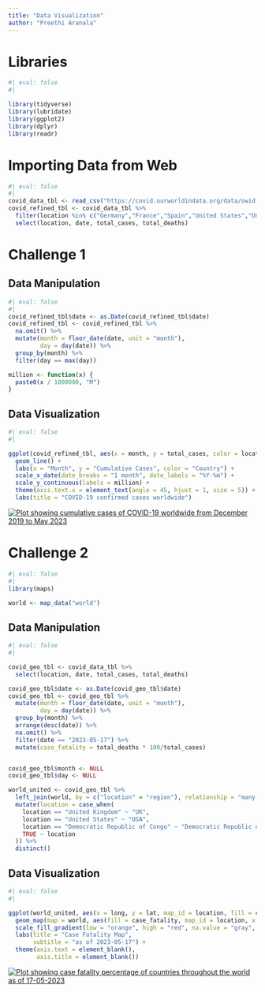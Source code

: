 ```yaml
---
title: "Data Visualization"
author: "Preethi Aranala"
---
```


# Libraries

```r
#| eval: false
#| 

library(tidyverse)
library(lubridate)
library(ggplot2)
library(dplyr)
library(readr)

```

# Importing Data from Web

```r
#| eval: false
#| 
covid_data_tbl <- read_csv("https://covid.ourworldindata.org/data/owid-covid-data.csv")
covid_refined_tbl <- covid_data_tbl %>%
  filter(location %in% c("Germany","France","Spain","United States","United Kingdom")) %>%
  select(location, date, total_cases, total_deaths)

```

# Challenge 1

## Data Manipulation

```r
#| eval: false
#| 
covid_refined_tbl$date <- as.Date(covid_refined_tbl$date)
covid_refined_tbl <- covid_refined_tbl %>%
  na.omit() %>%
  mutate(month = floor_date(date, unit = "month"),
         day = day(date)) %>% 
  group_by(month) %>%
  filter(day == max(day))

million <- function(x) {
  paste0(x / 1000000, "M")
}

```

## Data Visualization

```r
#| eval: false
#| 

ggplot(covid_refined_tbl, aes(x = month, y = total_cases, color = location)) +
  geom_line() +
  labs(x = "Month", y = "Cumulative Cases", color = "Country") +
  scale_x_date(date_breaks = "1 month", date_labels = "%Y-%m") +
  scale_y_continuous(labels = million) +
  theme(axis.text.x = element_text(angle = 45, hjust = 1, size = 5)) +
  labs(title = "COVID-19 confirmed cases worldwide")
```
[![Plot showing cumulative cases of COVID-19 worldwide from December 2019 to May 2023](/content/04_web_images/04_01.jpeg)](https://quarto.org)

# Challenge 2

```r
#| eval: false
#| 
library(maps)

world <- map_data("world") 
```

## Data Manipulation

```r
#| eval: false
#| 

covid_geo_tbl <- covid_data_tbl %>%
  select(location, date, total_cases, total_deaths)

covid_geo_tbl$date <- as.Date(covid_geo_tbl$date)
covid_geo_tbl <- covid_geo_tbl %>%
  mutate(month = floor_date(date, unit = "month"),
         day = day(date)) %>% 
  group_by(month) %>%
  arrange(desc(date)) %>%
  na.omit() %>%
  filter(date == "2023-05-17") %>%
  mutate(case_fatality = total_deaths * 100/total_cases)


covid_geo_tbl$month <- NULL
covid_geo_tbl$day <- NULL

world_united <- covid_geo_tbl %>%
  left_join(world, by = c("location" = "region"), relationship = "many-to-many") %>%
  mutate(location = case_when(
    location == "United Kingdom" ~ "UK",
    location == "United States" ~ "USA",
    location == "Democratic Republic of Congo" ~ "Democratic Republic of the Congo",
    TRUE ~ location
  )) %>%
  distinct()

```

## Data Visualization

```r
#| eval: false
#|   

ggplot(world_united, aes(x = long, y = lat, map_id = location, fill = case_fatality)) +
  geom_map(map = world, aes(fill = case_fatality, map_id = location, x = long, y = lat), color = "black") +
  scale_fill_gradient(low = "orange", high = "red", na.value = "gray", name = "Case Fatality Percent") +
  labs(title = "Case Fatality Map",
       subtitle = "as of 2023-05-17") +
  theme(axis.text = element_blank(),
        axis.title = element_blank())
```
[![Plot showing case fatality percentage of countries throughout the world as of 17-05-2023](/content/04_web_images/04_02.jpeg)](https://quarto.org)